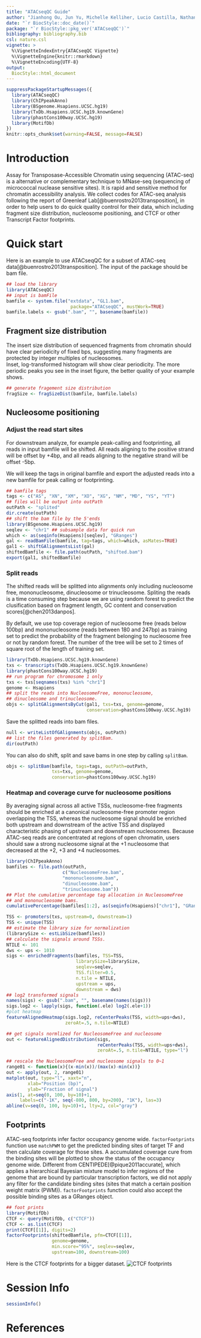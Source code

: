 ```yaml
---
title: "ATACseqQC Guide"
author: "Jianhong Ou, Jun Yu, Michelle Kelliher, Lucio Castilla, Nathan Lawson, Lihua Julie Zhu"
date: "`r BiocStyle::doc_date()`"
package: "`r BiocStyle::pkg_ver('ATACseqQC')`"
bibliography: bibliography.bib
csl: nature.csl
vignette: >
  %\VignetteIndexEntry{ATACseqQC Vignette}
  %\VignetteEngine{knitr::rmarkdown}
  %\VignetteEncoding{UTF-8}
output:
  BiocStyle::html_document
---
```


```r
suppressPackageStartupMessages({
  library(ATACseqQC)
  library(ChIPpeakAnno)
  library(BSgenome.Hsapiens.UCSC.hg19)
  library(TxDb.Hsapiens.UCSC.hg19.knownGene)
  library(phastCons100way.UCSC.hg19)
  library(MotifDb)
})
knitr::opts_chunk$set(warning=FALSE, message=FALSE)
```

# Introduction

Assay for Transposase-Accessible Chromatin using sequencing 
(ATAC-seq) is a alternative or complementary technique to MNase-seq 
(sequencing of micrococcal nuclease sensitive sites). It is rapid and
sensitive method for chromatin accessibility analysis. We collect 
codes for ATAC-seq analysis following the report of 
Greenleaf Lab[@buenrostro2013transposition],
in order to help users to do quick quality control for their data,
which including fragment size distribution, nucleosome positioning,
and CTCF or other Transcript Factor footprints.

# Quick start

Here is an example to use ATACseqQC for a subset of ATAC-seq 
data[@buenrostro2013transposition]. The input of the package should be bam file.

```r
## load the library
library(ATACseqQC)
## input is bamFile
bamfile <- system.file("extdata", "GL1.bam", 
                        package="ATACseqQC", mustWork=TRUE)
bamfile.labels <- gsub(".bam", "", basename(bamfile))
```

## Fragment size distribution

The insert size distribution of sequenced fragments from chromatin should have 
clear periodicity of fixed bps, suggesting many fragments are 
protected by integer multiples of nucleosomes.  
Inset, log-transformed histogram will show clear periodicity. The more periodic 
peaks you see in the inset figure, the better quality of your example shows.

```r
## generate fragement size distribution
fragSize <- fragSizeDist(bamfile, bamfile.labels)
```

## Nucleosome positioning

### Adjust the read start sites

For downstream analyze, for example peak-calling and footprinting,
all reads in input bamfile will be shifted.
All reads aligning to the positive strand will be offset by +4bp, 
and all reads aligning to the negative strand will be offset -5bp.

We will keep the tags in original bamfile and export the adjusted reads
into a new bamfile for peak calling or footprinting.

```r
## bamfile tags
tags <- c("AS", "XN", "XM", "XO", "XG", "NM", "MD", "YS", "YT")
## files will be output into outPath
outPath <- "splited"
dir.create(outPath)
## shift the bam file by the 5'ends
library(BSgenome.Hsapiens.UCSC.hg19)
seqlev <- "chr1" ## subsample data for quick run
which <- as(seqinfo(Hsapiens)[seqlev], "GRanges")
gal <- readBamFile(bamfile, tag=tags, which=which, asMates=TRUE)
gal1 <- shiftGAlignmentsList(gal)
shiftedBamfile <- file.path(outPath, "shifted.bam")
export(gal1, shiftedBamfile)
```

### Split reads

The shifted reads will be splitted into alignments only including 
nucleosome free, mononucleosome, dinucleosome or trinucleosome. 
Spliting the reads is a time consuming step because we are using 
random forest to predict the clusification based on fragment length,
GC content and conservation scores[@chen2013danpos].

By default, we use top coverage region of nucleosome free (reads below 100bp)
and mononucleosome (reads between 180 and 247bp) as training set to predict
the probability of the fragment belonging to nucleosome free or not by random
forest. The number of the tree will be set to 2 times of square root of
the length of training set.

```r
library(TxDb.Hsapiens.UCSC.hg19.knownGene)
txs <- transcripts(TxDb.Hsapiens.UCSC.hg19.knownGene)
library(phastCons100way.UCSC.hg19)
## run program for chromosome 1 only
txs <- txs[seqnames(txs) %in% "chr1"]
genome <- Hsapiens
## split the reads into NucleosomeFree, mononucleosome, 
## dinucleosome and trinucleosome.
objs <- splitGAlignmentsByCut(gal1, txs=txs, genome=genome,
                              conservation=phastCons100way.UCSC.hg19)
```

Save the splitted reads into bam files.

```r
null <- writeListOfGAlignments(objs, outPath)
## list the files generated by splitBam.
dir(outPath)
```

You can also do shift, split and save bams in one step by calling `splitBam`.

```r
objs <- splitBam(bamfile, tags=tags, outPath=outPath,
                 txs=txs, genome=genome,
                 conservation=phastCons100way.UCSC.hg19)
```

### Heatmap and coverage curve for nucleosome positions

By averaging signal across all active TSSs, nucleosome-free fragments should
be enriched at a canonical nucleosome-free promoter region overlapping the TSS, 
whereas the nucleosome signal should be enriched both upstream and downstream 
of the active TSS and displayed characteristic phasing of upstream and 
downstream nucleosomes. Because ATAC-seq reads are concentrated at regions of 
open chromatin, users should saw a strong nucleosome signal at the +1 
nucleosome that decreased at the +2, +3 and +4 nucleosomes. 

```r
library(ChIPpeakAnno)
bamfiles <- file.path(outPath,
                     c("NucleosomeFree.bam",
                     "mononucleosome.bam",
                     "dinucleosome.bam",
                     "trinucleosome.bam"))
## Plot the cumulative percentage tag allocation in NucleosomeFree 
## and mononucleosome bams.
cumulativePercentage(bamfiles[1:2], as(seqinfo(Hsapiens)["chr1"], "GRanges"))
```
```r
TSS <- promoters(txs, upstream=0, downstream=1)
TSS <- unique(TSS)
## estimate the library size for normalization
(librarySize <- estLibSize(bamfiles))
## calculate the signals around TSSs.
NTILE <- 101
dws <- ups <- 1010
sigs <- enrichedFragments(bamfiles, TSS=TSS,
                          librarySize=librarySize,
                          seqlev=seqlev,
                          TSS.filter=0.5,
                          n.tile = NTILE,
                          upstream = ups,
                          downstream = dws)
## log2 transformed signals
names(sigs) <- gsub(".bam", "", basename(names(sigs)))
sigs.log2 <- lapply(sigs, function(.ele) log2(.ele+1))
#plot heatmap
featureAlignedHeatmap(sigs.log2, reCenterPeaks(TSS, width=ups+dws),
                      zeroAt=.5, n.tile=NTILE)
```
```r
## get signals normlized for NucleosomeFree and nucleosome
out <- featureAlignedDistribution(sigs, 
                                  reCenterPeaks(TSS, width=ups+dws),
                                  zeroAt=.5, n.tile=NTILE, type="l")
```
```r
## rescale the NucleosomeFree and nucleosome signals to 0~1
range01 <- function(x){(x-min(x))/(max(x)-min(x))}
out <- apply(out, 2, range01)
matplot(out, type="l", xaxt="n", 
        xlab="Position (bp)", 
        ylab="Fraction of signal")
axis(1, at=seq(0, 100, by=10)+1, 
     labels=c("-1K", seq(-800, 800, by=200), "1K"), las=3)
abline(v=seq(0, 100, by=10)+1, lty=2, col="gray")
```

## Footprints

ATAC-seq footprints infer factor occupancy genome wide. `factorFootprints` 
function use `matchPWM` to get the predicted binding sites of target TF and
then calculate coverage for those sites. A accumulated coverage cure from the
binding sites will be plotted to show the status of the occupancy genome wide.
Different from CENTIPEDE[@pique2011accurate], which applies a hierarchical 
Bayesian mixture model to infer regions of the genome that are bound by 
particular transcription factors, we did not apply any filter for the 
candidate binding sites (sites that match a certain position weight 
matrix (PWM)). `factorFootprints` function could also accept the possible 
binding sites as a GRanges object.

```r
## foot prints
library(MotifDb)
CTCF <- query(MotifDb, c("CTCF"))
CTCF <- as.list(CTCF)
print(CTCF[[1]], digits=2)
factorFootprints(shiftedBamfile, pfm=CTCF[[1]], 
                 genome=genome,
                 min.score="95%", seqlev=seqlev,
                 upstream=100, downstream=100)
```


Here is the CTCF footprints for a bigger dataset.
![CTCF footprints](CTCFfootprints.png)

# Session Info
```r
sessionInfo()
```

# References
